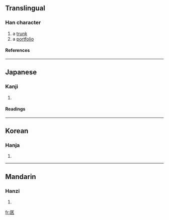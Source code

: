 ==Translingual==
===Han character===
{{Han char|rn=22|rad=匚|as=07|sn=9|four=|canj=尸大人人 (SKOO)}}
# a [[trunk]]
# a [[portfolio]]
====References====
{{Han ref|kx=0153.370|dkj=02621|dj=0345.230|hdz=10085.180|uh=5327|ud=21287}}
----
==Japanese==
===Kanji===
{{ja-kanji|grade=|rs=匚07}}
# {{defn|Japanese}} 
====Readings====
{{ja-readings|on=[[きょう]] (kyō)|kun=[[はこ]] (hako)}}
----
==Korean==
===Hanja===
{{ko-hanja|hangeul=협|rv=hyeop|mr=hyŏp}}
# {{defn|Korean}}
----
==Mandarin==
===Hanzi===
{{cmn-hanzi|pin=[[qiè]] (qie4)|wg=ch'ieh<sup>4</sup>}}
# {{defn|Mandarin}}

[[fr:匧]]